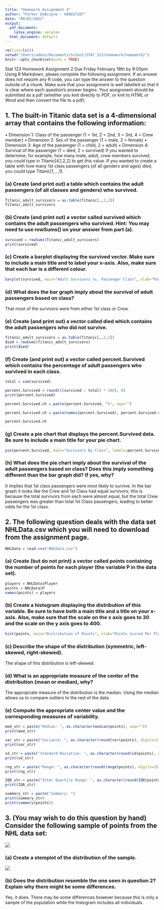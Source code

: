 ```yaml
---
title: "Homework Assignment 2"
author: "Parker DeBruyne - V00837207"
date: "09/02/2022"
output:
  pdf_document:
    latex_engine: xelatex
  html_document: default
---
```


```r
rm(list=ls())
setwd("/Users/admin/Documents/School/STAT 123/homework/homework2")
knitr::opts_chunk$set(echo = TRUE)
```

Stat 123 Homework Assignment 2 Due Friday February 18th by 9:00pm
Using R Markdown, please complete the following assignment. If an answer does not require any R code, you can type the answer to the question outside of a chunk. Make sure that your assignment is well labelled so that it is clear where each question’s answer begins. Your assignment should be submitted as a pdf (whether you knit directly to PDF, or knit to HTML or Word and then convert the file to a pdf).


## 1. The built-in Titanic data set is a 4-dimensional array that contains the following information:
• Dimension 1: Class of the passenger (1 = 1st, 2 = 2nd, 3 = 3rd, 4 = Crew member) • Dimension 2: Sex of the passenger (1 = male, 2 = female)
• Dimension 3: Age of the passenger (1 = child, 2 = adult)
• Dimension 4: Survival of the passenger (1 = died, 2 = survived)
If you wanted to determine, for example, how many male, adult, crew members survived, you could type in Titanic[4,1,2,2] to get this value. If you wanted to create a table with how many 1st class passengers (of all genders and ages) died, you could type Titanic[1, , ,1].

### (a) Create (and print out) a table which contains the adult passengers (of all classes and genders) who survived.

```r
Titanic_adult_survivors = as.table(Titanic[,,2,2])
Titanic_adult_survivors
```

### (b) Create (and print out) a vector called survived which contains the adult passengers who survived. Hint: You may need to use rowSums() on your answer from part (a).

```r
survived = rowSums(Titanic_adult_survivors)
print(survived)
```

### (c) Create a barplot displaying the survived vector. Make sure to include a main title and to label your x-axis. Also, make sure that each bar is a different colour.

```r
barplot(survived, main="Adult Survivors vs. Passenger Class", xlab="Passenger Class", col=rainbow(length(survived)))
```

### (d) What does the bar graph imply about the survival of adult passengers based on class?

That most of the survivors were from either 1st class or Crew.

### (e) Create (and print out) a vector called died which contains the adult passengers who did not survive.

```r
Titanic_adult_survivors = as.table(Titanic[,,2,1])
died = rowSums(Titanic_adult_survivors)
print(died)
```

### (f) Create (and print out) a vector called percent.Survived which contains the percentage of adult passengers who survived in each class.

```r
total = sum(survived)

percent.Survived = round(((survived / total) * 100), 0)
print(percent.Survived)

percent.Survived.ch = paste(percent.Survived, "%", sep="")

percent.Survived.ch = paste(names(percent.Survived), percent.Survived.ch)

percent.Survived.ch
```

### (g) Create a pie chart that displays the percent.Survived data. Be sure to include a main title for your pie chart.

```r
pie(percent.Survived, main="Survivors By Class", labels=percent.Survived.ch, col=rainbow(length(percent.Survived)))
```

### (h) What does the pie chart imply about the survival of the adult passengers based on class? Does this imply something different than the bar graph did? If yes, why?

It implies that 1st class passengers were most likely to survive. In the bar graph it looks like the Crew and 1st Class had equal survivors; this is because the total survivors from each were almost equal, but the total Crew passengers was greater than total 1st Class passengers, leading to better odds for the 1st class.

## 2. The following question deals with the data set NHLData.csv which you will need to download from the assignment page.

```r
NHLData = read.csv("NHLData.csv")
```

### (a) Create (but do not print) a vector called points containing the number of points for each player (the variable P in the data set).

```r
players = NHLData$Player
points = NHLData$P
names(points) = players
```

### (b) Create a histogram displaying the distribution of this variable. Be sure to have both a main title and a title on your x-axis. Also, make sure that the scale on the x axis goes to 30 and the scale on the y axis goes to 400.

```r
hist(points, main="Distribution of Points", xlab="Points Scored Per Player", xlim=c(0,30), ylim=c(0,400), col="blue", border="red")
```

### (c) Describe the shape of the distribution (symmetric, left-skewed, right-skewed).

The shape of this distribution is left-skewed.

### (d) What is an appropriate measure of the center of the distribution (mean or median), why?

The appropriate measure of the distribution is the median. Using the median allows us to compare outliers to the rest of the data.

### (e) Compute the appropriate center value and the corresponding measures of variability.

```r
med_str = paste("Median: ", as.character(median(points), sep=""))
print(med_str)

var_str = paste("Variance: ", as.character(round(var(points), digits=2), sep=""))
print(var_str)

sd_str = paste("Standard Deviation: ", as.character(round(sd(points), digits=2), sep=""))
print(sd_str)

rng_str = paste("Range: ", as.character(round(range(points), digits=2), sep=""))
print(rng_str)

IQR_str = paste("Inter Quartile Range: ", as.character(round(IQR(points), digits=2), sep=""))
print(IQR_str)

summary_str = paste("Summary: ")
print(summary_str)
print(summary(points))

```

## 3. (You may wish to do this question by hand) Consider the following sample of points from the NHL data set:

![]("/Users/admin/Documents/School/STAT 123/homework/homework2/q3image.png")


### (a) Create a stemplot of the distribution of the sample.
   
![](/Users/admin/Desktop/Screen Shot 2022-02-17 at 2.56.31 PM.png)

### (b) Does the distribution resemble the one seen in question 2? Explain why there might be some differences.


Yes, it does. There may be some differences however because this is only a sample of the population while the histogram includes all individuals.


